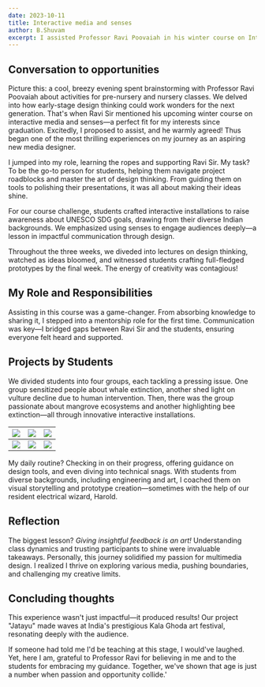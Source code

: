 ```yaml
---
date: 2023-10-11
title: Interactive media and senses
author: B.Shuvam
excerpt: I assisted Professor Ravi Poovaiah in his winter course on Interactive Media and Senses, which had a significant impact on me. This article outlines my experience and the impressive outcomes achieved by the participants.
---
```


## Conversation to opportunities

Picture this: a cool, breezy evening spent brainstorming with Professor Ravi Poovaiah about activities for pre-nursery and nursery classes. We delved into how early-stage design thinking could work wonders for the next generation.
That's when Ravi Sir mentioned his upcoming winter course on interactive media and senses—a perfect fit for my interests since graduation. Excitedly, I proposed to assist, and he warmly agreed! Thus began one of the most thrilling experiences on my journey as an aspiring new media designer.

I jumped into my role, learning the ropes and supporting Ravi Sir. My task? To be the go-to person for students, helping them navigate project roadblocks and master the art of design thinking.
From guiding them on tools to polishing their presentations, it was all about making their ideas shine.

For our course challenge, students crafted interactive installations to raise awareness about UNESCO SDG goals, drawing from their diverse Indian backgrounds.
We emphasized using senses to engage audiences deeply—a lesson in impactful communication through design.

Throughout the three weeks, we diveded into lectures on design thinking, watched as ideas bloomed, and witnessed students crafting full-fledged prototypes by the final week.
The energy of creativity was contagious!

## My Role and Responsibilities

Assisting in this course was a game-changer. From absorbing knowledge to sharing it, I stepped into a mentorship role for the first time.
Communication was key—I bridged gaps between Ravi Sir and the students, ensuring everyone felt heard and supported.

## Projects by Students

We divided students into four groups, each tackling a pressing issue. One group sensitized people about whale extinction, another shed light on vulture decline due to human intervention.
Then, there was the group passionate about mangrove ecosystems and another highlighting bee extinction—all through innovative interactive installations.

| ![](../../assets/journals/ims/mangrooves2.gif) | ![](../../assets/journals/ims/mangrooves1.gif) | ![](../../assets/journals/ims/whale2.gif) |
| :--------------------------------------------: | :--------------------------------------------: | :---------------------------------------: |
|   ![](../../assets/journals/ims/jatayu2.gif)   |   ![](../../assets/journals/ims/jatayu1.gif)   |  ![](../../assets/journals/ims/bees.jpg)  |

My daily routine? Checking in on their progress, offering guidance on design tools, and even diving into technical snags. With students from diverse backgrounds, including engineering and art,
I coached them on visual storytelling and prototype creation—sometimes with the help of our resident electrical wizard, Harold.

## Reflection

The biggest lesson? _Giving insightful feedback is an art!_ Understanding class dynamics and trusting participants to shine were invaluable takeaways. Personally, this journey solidified my passion for multimedia design.
I realized I thrive on exploring various media, pushing boundaries, and challenging my creative limits.

## Concluding thoughts

This experience wasn't just impactful—it produced results! Our project "Jatayu" made waves at India's prestigious Kala Ghoda art festival, resonating deeply with the audience.

If someone had told me I'd be teaching at this stage, I would've laughed. Yet, here I am, grateful to Professor Ravi for believing in me and to the students for embracing my guidance.
Together, we've shown that age is just a number when passion and opportunity collide.'
